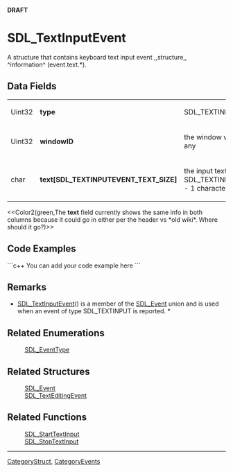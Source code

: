<!-- pragma section-numbers off -->
<!-- pragma disable-camelcase -->
'''DRAFT'''

= SDL_TextInputEvent =
A structure that contains keyboard text input event ,,structure,, ^information^ (event.text.*).


== Data Fields ==
{|
|Uint32
|'''type'''
|SDL_TEXTINPUT
|-
|Uint32
|'''windowID'''
|the window with keyboard focus, if any
|-
|char
|'''text[SDL_TEXTINPUTEVENT_TEXT_SIZE]'''
|the input text; *at most SDL_TEXTINPUTEVENT_TEXT_SIZE - 1 characters*
|}
<<Color2(green,The '''text''' field currently shows the same info in both columns because it could go in either per the header vs *old wiki*.  Where should it go?)>>

== Code Examples ==
```c++
You can add your code example here
```

== Remarks ==
* [[SDL_TextInputEvent]]() is a member of the [[SDL_Event]] union and is used when an event of type SDL_TEXTINPUT is reported. *

== Related Enumerations ==
:[[SDL_EventType]]

== Related Structures ==
:[[SDL_Event]]
:[[SDL_TextEditingEvent]]

== Related Functions ==
:[[SDL_StartTextInput]]
:[[SDL_StopTextInput]]

----
[[CategoryStruct]], [[CategoryEvents]]
